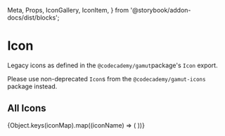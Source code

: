   Meta,
  Props,
  IconGallery,
  IconItem,
} from '@storybook/addon-docs/dist/blocks';

<Meta title="Deprecated|Atoms/Icon" componet={Icon} decorators={[withKnobs]} />

# Icon

<StoryStatus status="deprecated" />

Legacy icons as defined in the `@codecademy/gamut`package's `Icon` export.

Please use non-deprecated `Icon`s from the `@codecademy/gamut-icons` package instead.

<Props of={Icon} />

## All Icons

<IconGallery>
  {Object.keys(iconMap).map((iconName) => (
    <IconItem key={iconName} name={iconName}>
      <Icon key={iconName} name={iconName} />
    </IconItem>
  ))}
</IconGallery>
